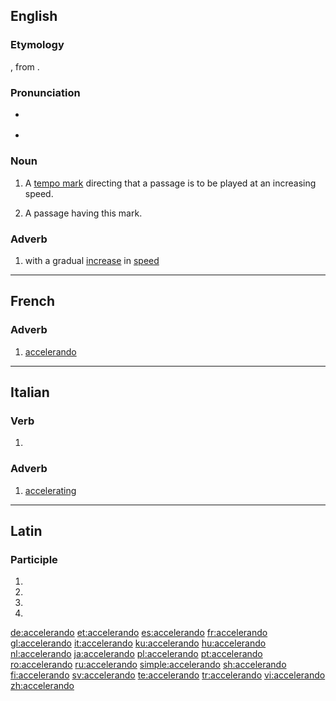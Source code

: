 ==English==

===Etymology===
{{borrowing|en|it|accelerando}}, from {{etyl|la|en}} {{m|la|accelero}}.

===Pronunciation===
* {{a|US}} {{IPA|/ɑ.ˌtʃɛl.ə.ˈɹɑn.do/|lang=en}}
* {{a|UK}} {{IPA|/æksɛləˈɹændəʊ/|lang=en}}

===Noun===
{{en-noun}}

# {{lb|en|music}} A [[tempo mark]] directing that a passage is to be played at an increasing speed.
# {{lb|en|music}} A passage having this mark.

===Adverb===
{{en-adv|-}}

# {{lb|en|music}} with a gradual [[increase]] in [[speed]]

----

==French==

===Adverb===
{{fr-adv}}

# [[#English|accelerando]]

----

==Italian==

===Verb===
{{head|it|gerund}}

# {{inflection of|accelerare||gerund|lang=it}}

===Adverb===
{{it-adv}}

# [[accelerating]]

----

==Latin==

===Participle===
{{la-part-form|accelerandō}}

# {{inflection of|accelerandus||dat|m|s|lang=la}}
# {{inflection of|accelerandus||dat|n|s|lang=la}}
# {{inflection of|accelerandus||abl|m|s|lang=la}}
# {{inflection of|accelerandus||abl|n|s|lang=la}}

[[de:accelerando]]
[[et:accelerando]]
[[es:accelerando]]
[[fr:accelerando]]
[[gl:accelerando]]
[[it:accelerando]]
[[ku:accelerando]]
[[hu:accelerando]]
[[nl:accelerando]]
[[ja:accelerando]]
[[pl:accelerando]]
[[pt:accelerando]]
[[ro:accelerando]]
[[ru:accelerando]]
[[simple:accelerando]]
[[sh:accelerando]]
[[fi:accelerando]]
[[sv:accelerando]]
[[te:accelerando]]
[[tr:accelerando]]
[[vi:accelerando]]
[[zh:accelerando]]